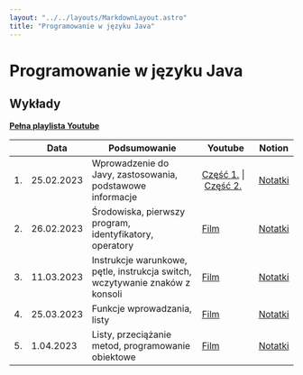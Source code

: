 ```yaml
---
layout: "../../layouts/MarkdownLayout.astro"
title: "Programowanie w języku Java"
---
```


# Programowanie w języku Java

## Wykłady

[**Pełna playlista Youtube**](https://www.youtube.com/playlist?list=PLxnzOnUpNzMBdvsYbqp4fe9tS5YmHTHO-)

<div className="overflow-auto">

|     | Data       | Podsumowanie                                                                 | Youtube                                                                                                  | Notion                                                                                                                   |
| --- | ---------- | ---------------------------------------------------------------------------- | -------------------------------------------------------------------------------------------------------- | ------------------------------------------------------------------------------------------------------------------------ |
| 1.  | 25.02.2023 | Wprowadzenie do Javy, zastosowania, podstawowe informacje                    | [Część&nbsp;1.](https://youtu.be/N5sLciYXHTo)&nbsp;\|&nbsp;[Część&nbsp;2.](https://youtu.be/mgbHejsRqPo) | [Notatki](https://zippy-tamarillo-525.notion.site/Programowanie-w-j-zyku-Java-Wyk-ad-1-d98274721eb34b8e9428948cf153f764) |
| 2.  | 26.02.2023 | Środowiska, pierwszy program, identyfikatory, operatory                      | [Film](https://youtu.be/6AzNPrUJMBM)                                                                     | [Notatki](https://zippy-tamarillo-525.notion.site/Programowanie-w-j-zyku-Java-Wyk-ad-2-48dc52567d0f47f3a4812f7d63c30a9b) |
| 3.  | 11.03.2023 | Instrukcje warunkowe, pętle, instrukcja switch, wczytywanie znaków z konsoli | [Film](https://youtu.be/DayMTHqXhfI)                                                                     | [Notatki](https://zippy-tamarillo-525.notion.site/Programowanie-w-j-zyku-Java-Wyk-ad-3-ca910494ef4d4a30a10c3c122b849c8a) |
| 4.  | 25.03.2023 | Funkcje wprowadzania, listy                                                  | [Film](https://youtu.be/9qU2FA38efY)                                                                     | [Notatki](https://zippy-tamarillo-525.notion.site/Programowanie-w-j-zyku-Java-Wyk-ad-4-9ce82649a5b8462b988bcc8d6cce0535) |
| 5.  | 1.04.2023  | Listy, przeciążanie metod, programowanie obiektowe                           | [Film](https://youtu.be/mpJoEpFNkdE)                                                                     | [Notatki](https://zippy-tamarillo-525.notion.site/Programowanie-w-j-zyku-Java-Wyk-ad-5-db7d0e8173824f7c84244a450793404c) |

</div>
